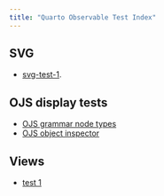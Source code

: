 ```yaml
---
title: "Quarto Observable Test Index"
---
```


## SVG

* [svg-test-1](svg-test-1.qmd).

## OJS display tests

* [OJS grammar node types](test-ojs-grammar-node-types.qmd)
* [OJS object inspector](test-ojs-object-inspector.qmd)

## Views

* [test 1](test-ojs-viewof-1.qmd)

